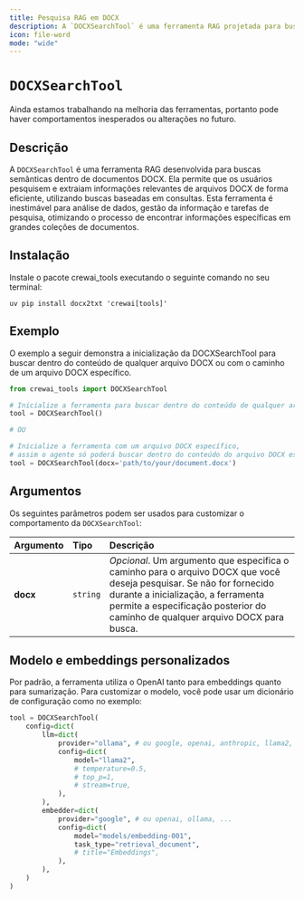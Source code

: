 ```yaml
---
title: Pesquisa RAG em DOCX
description: A `DOCXSearchTool` é uma ferramenta RAG projetada para busca semântica em documentos DOCX.
icon: file-word
mode: "wide"
---
```


# `DOCXSearchTool`

<Note>
    Ainda estamos trabalhando na melhoria das ferramentas, portanto pode haver comportamentos inesperados ou alterações no futuro.
</Note>

## Descrição

A `DOCXSearchTool` é uma ferramenta RAG desenvolvida para buscas semânticas dentro de documentos DOCX.
Ela permite que os usuários pesquisem e extraiam informações relevantes de arquivos DOCX de forma eficiente, utilizando buscas baseadas em consultas.
Esta ferramenta é inestimável para análise de dados, gestão da informação e tarefas de pesquisa,
otimizando o processo de encontrar informações específicas em grandes coleções de documentos.

## Instalação

Instale o pacote crewai_tools executando o seguinte comando no seu terminal:

```shell
uv pip install docx2txt 'crewai[tools]'
```

## Exemplo

O exemplo a seguir demonstra a inicialização da DOCXSearchTool para buscar dentro do conteúdo de qualquer arquivo DOCX ou com o caminho de um arquivo DOCX específico.

```python Code
from crewai_tools import DOCXSearchTool

# Inicialize a ferramenta para buscar dentro do conteúdo de qualquer arquivo DOCX
tool = DOCXSearchTool()

# OU

# Inicialize a ferramenta com um arquivo DOCX específico,
# assim o agente só poderá buscar dentro do conteúdo do arquivo DOCX especificado
tool = DOCXSearchTool(docx='path/to/your/document.docx')
```

## Argumentos

Os seguintes parâmetros podem ser usados para customizar o comportamento da `DOCXSearchTool`:

| Argumento      | Tipo      | Descrição                                                                                                                           |
|:---------------|:----------|:------------------------------------------------------------------------------------------------------------------------------------|
| **docx**        | `string`  | _Opcional_. Um argumento que especifica o caminho para o arquivo DOCX que você deseja pesquisar. Se não for fornecido durante a inicialização, a ferramenta permite a especificação posterior do caminho de qualquer arquivo DOCX para busca. |

## Modelo e embeddings personalizados

Por padrão, a ferramenta utiliza o OpenAI tanto para embeddings quanto para sumarização. Para customizar o modelo, você pode usar um dicionário de configuração como no exemplo:

```python Code
tool = DOCXSearchTool(
    config=dict(
        llm=dict(
            provider="ollama", # ou google, openai, anthropic, llama2, ...
            config=dict(
                model="llama2",
                # temperature=0.5,
                # top_p=1,
                # stream=true,
            ),
        ),
        embedder=dict(
            provider="google", # ou openai, ollama, ...
            config=dict(
                model="models/embedding-001",
                task_type="retrieval_document",
                # title="Embeddings",
            ),
        ),
    )
)
```